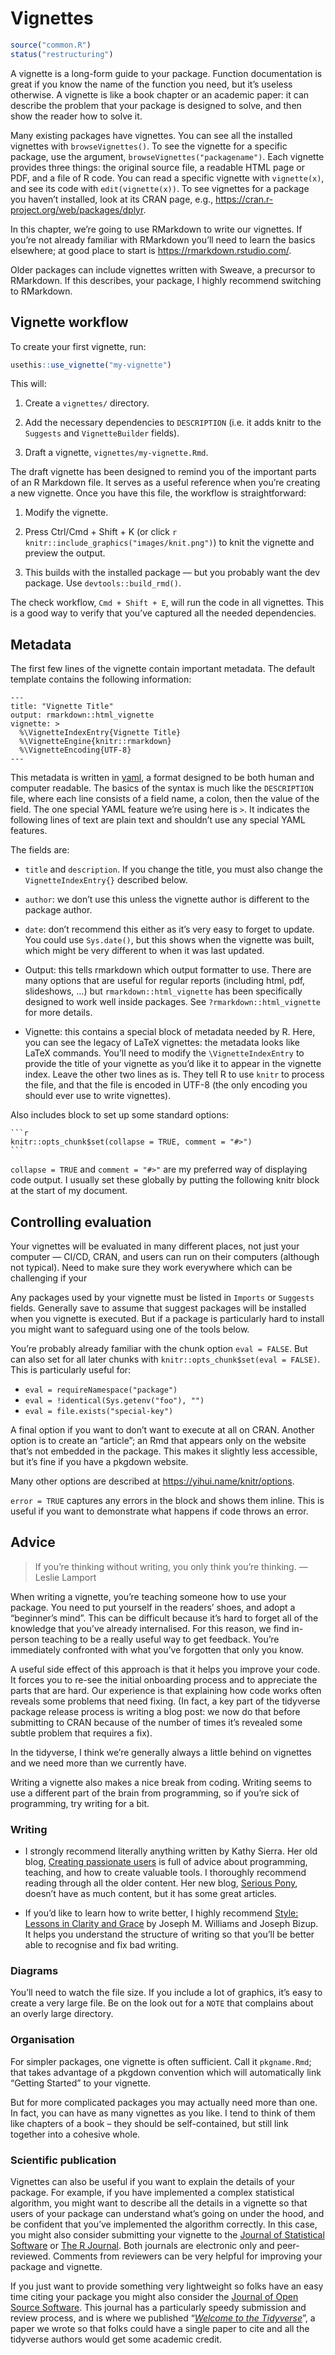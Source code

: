 # Vignettes {#vignettes}

```{=html}
<!--
Notes re: revision

Maybe can be combined with object documentation? Unifying theme: "Built-in docs". In contrast to "web docs", e.g. pkgdown.
-->
```
```r
source("common.R")
status("restructuring")
```

A vignette is a long-form guide to your package.
Function documentation is great if you know the name of the function you need, but it's useless otherwise.
A vignette is like a book chapter or an academic paper: it can describe the problem that your package is designed to solve, and then show the reader how to solve it.

Many existing packages have vignettes.
You can see all the installed vignettes with `browseVignettes()`.
To see the vignette for a specific package, use the argument, `browseVignettes("packagename")`.
Each vignette provides three things: the original source file, a readable HTML page or PDF, and a file of R code.
You can read a specific vignette with `vignette(x)`, and see its code with `edit(vignette(x))`.
To see vignettes for a package you haven't installed, look at its CRAN page, e.g., <https://cran.r-project.org/web/packages/dplyr>.

In this chapter, we're going to use RMarkdown to write our vignettes.
If you're not already familiar with RMarkdown you'll need to learn the basics elsewhere; at good place to start is <https://rmarkdown.rstudio.com/>.

Older packages can include vignettes written with Sweave, a precursor to RMarkdown.
If this describes, your package, I highly recommend switching to RMarkdown.

## Vignette workflow {#vignette-workflow}

To create your first vignette, run:

```r
usethis::use_vignette("my-vignette")
```

This will:

1.  Create a `vignettes/` directory.

2.  Add the necessary dependencies to `DESCRIPTION` (i.e. it adds knitr to the `Suggests` and `VignetteBuilder` fields).

3.  Draft a vignette, `vignettes/my-vignette.Rmd`.

The draft vignette has been designed to remind you of the important parts of an R Markdown file.
It serves as a useful reference when you're creating a new vignette.
Once you have this file, the workflow is straightforward:

1.  Modify the vignette.

2.  Press Ctrl/Cmd + Shift + K (or click `r knitr::include_graphics("images/knit.png")`) to knit the vignette and preview the output.

3.  This builds with the installed package --- but you probably want the dev package.
    Use `devtools::build_rmd()`.

The check workflow, `Cmd + Shift + E`, will run the code in all vignettes.
This is a good way to verify that you've captured all the needed dependencies.

## Metadata {#vignette-metadata}

The first few lines of the vignette contain important metadata.
The default template contains the following information:

    ---
    title: "Vignette Title"
    output: rmarkdown::html_vignette
    vignette: >
      %\VignetteIndexEntry{Vignette Title}
      %\VignetteEngine{knitr::rmarkdown}
      %\VignetteEncoding{UTF-8}
    ---

This metadata is written in [yaml](https://yaml.org/), a format designed to be both human and computer readable.
The basics of the syntax is much like the `DESCRIPTION` file, where each line consists of a field name, a colon, then the value of the field.
The one special YAML feature we're using here is `>`.
It indicates the following lines of text are plain text and shouldn't use any special YAML features.

The fields are:

-   `title` and `description`.
    If you change the title, you must also change the `VignetteIndexEntry{}` described below.

-   `author`: we don't use this unless the vignette author is different to the package author.

-   `date`: don't recommend this either as it's very easy to forget to update.
    You could use `Sys.date()`, but this shows when the vignette was built, which might be very different to when it was last updated.

-   Output: this tells rmarkdown which output formatter to use.
    There are many options that are useful for regular reports (including html, pdf, slideshows, ...) but `rmarkdown::html_vignette` has been specifically designed to work well inside packages.
    See `?rmarkdown::html_vignette` for more details.

-   Vignette: this contains a special block of metadata needed by R.
    Here, you can see the legacy of LaTeX vignettes: the metadata looks like LaTeX commands.
    You'll need to modify the `\VignetteIndexEntry` to provide the title of your vignette as you'd like it to appear in the vignette index.
    Leave the other two lines as is.
    They tell R to use `knitr` to process the file, and that the file is encoded in UTF-8 (the only encoding you should ever use to write vignettes).

Also includes block to set up some standard options:

    ```r
    knitr::opts_chunk$set(collapse = TRUE, comment = "#>")
    ```

`collapse = TRUE` and `comment = "#>"` are my preferred way of displaying code output.
I usually set these globally by putting the following knitr block at the start of my document.

## Controlling evaluation

Your vignettes will be evaluated in many different places, not just your computer --- CI/CD, CRAN, and users can run on their computers (although not typical).
Need to make sure they work everywhere which can be challenging if your

Any packages used by your vignette must be listed in `Imports` or `Suggests` fields.
Generally save to assume that suggest packages will be installed when you vignette is executed.
But if a package is particularly hard to install you might want to safeguard using one of the tools below.

You're probably already familiar with the chunk option `eval = FALSE`.
But can also set for all later chunks with `knitr::opts_chunk$set(eval = FALSE)`.
This is particularly useful for:

-   `eval = requireNamespace("package")`
-   `eval = !identical(Sys.getenv("foo"), "")`
-   `eval = file.exists("special-key")`

A final option if you want to don't want to execute at all on CRAN.
Another option is to create an "article"; an Rmd that appears only on the website that's not embedded in the package.
This makes it slightly less accessible, but it's fine if you have a pkgdown website.

Many other options are described at <https://yihui.name/knitr/options>.

`error = TRUE` captures any errors in the block and shows them inline.
This is useful if you want to demonstrate what happens if code throws an error.

## Advice {#vignette-advice}

> If you're thinking without writing, you only think you're thinking.
> --- Leslie Lamport

When writing a vignette, you're teaching someone how to use your package.
You need to put yourself in the readers' shoes, and adopt a "beginner's mind".
This can be difficult because it's hard to forget all of the knowledge that you've already internalised.
For this reason, we find in-person teaching to be a really useful way to get feedback.
You're immediately confronted with what you've forgotten that only you know.

A useful side effect of this approach is that it helps you improve your code.
It forces you to re-see the initial onboarding process and to appreciate the parts that are hard.
Our experience is that explaining how code works often reveals some problems that need fixing.
(In fact, a key part of the tidyverse package release process is writing a blog post: we now do that before submitting to CRAN because of the number of times it's revealed some subtle problem that requires a fix).

In the tidyverse, I think we're generally always a little behind on vignettes and we need more than we currently have.

Writing a vignette also makes a nice break from coding.
Writing seems to use a different part of the brain from programming, so if you're sick of programming, try writing for a bit.

### Writing

-   I strongly recommend literally anything written by Kathy Sierra.
    Her old blog, [Creating passionate users](https://headrush.typepad.com/) is full of advice about programming, teaching, and how to create valuable tools.
    I thoroughly recommend reading through all the older content.
    Her new blog, [Serious Pony](https://seriouspony.com/blog/), doesn't have as much content, but it has some great articles.

-   If you'd like to learn how to write better, I highly recommend [Style: Lessons in Clarity and Grace](https://amzn.com/0321898680) by Joseph M. Williams and Joseph Bizup.
    It helps you understand the structure of writing so that you'll be better able to recognise and fix bad writing.

### Diagrams

::: cran
You'll need to watch the file size.
If you include a lot of graphics, it's easy to create a very large file.
Be on the look out for a `NOTE` that complains about an overly large directory.
:::

### Organisation

For simpler packages, one vignette is often sufficient.
Call it `pkgname.Rmd`; that takes advantage of a pkgdown convention which will automatically link "Getting Started" to your vignette.

But for more complicated packages you may actually need more than one.
In fact, you can have as many vignettes as you like.
I tend to think of them like chapters of a book -- they should be self-contained, but still link together into a cohesive whole.

### Scientific publication

Vignettes can also be useful if you want to explain the details of your package.
For example, if you have implemented a complex statistical algorithm, you might want to describe all the details in a vignette so that users of your package can understand what's going on under the hood, and be confident that you've implemented the algorithm correctly.
In this case, you might also consider submitting your vignette to the [Journal of Statistical Software](http://jstatsoft.org/) or [The R Journal](http://journal.r-project.org/).
Both journals are electronic only and peer-reviewed.
Comments from reviewers can be very helpful for improving your package and vignette.

If you just want to provide something very lightweight so folks have an easy time citing your package you might also consider the [Journal of Open Source Software](https://joss.theoj.org).
This journal has a particularly speedy submission and review process, and is where we published "[*Welcome to the Tidyverse*](https://joss.theoj.org/papers/10.21105/joss.01686)", a paper we wrote so that folks could have a single paper to cite and all the tidyverse authors would get some academic credit.
